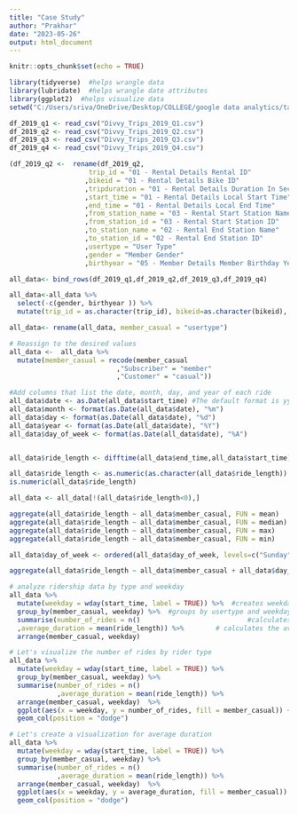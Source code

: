 ---
title: "Case Study"
author: "Prakhar"
date: "2023-05-26"
output: html_document
---

```{r setup, include=FALSE}
knitr::opts_chunk$set(echo = TRUE)
```

```{r Installing Required Packages and setting directory}
library(tidyverse)  #helps wrangle data
library(lubridate)  #helps wrangle date attributes
library(ggplot2)  #helps visualize data
setwd("C:/Users/sriva/OneDrive/Desktop/COLLEGE/google data analytics/tab/Track 1") 
```
```{r Getting the data}
df_2019_q1 <- read_csv("Divvy_Trips_2019_Q1.csv")
df_2019_q2 <- read_csv("Divvy_Trips_2019_Q2.csv")
df_2019_q3 <- read_csv("Divvy_Trips_2019_Q3.csv")
df_2019_q4 <- read_csv("Divvy_Trips_2019_Q4.csv")

```
```{r Cleaning Variable Names}
(df_2019_q2 <-  rename(df_2019_q2, 
                    trip_id = "01 - Rental Details Rental ID"
                   ,bikeid = "01 - Rental Details Bike ID"
                   ,tripduration = "01 - Rental Details Duration In Seconds Uncapped"
                   ,start_time = "01 - Rental Details Local Start Time"  
                   ,end_time = "01 - Rental Details Local End Time"  
                   ,from_station_name = "03 - Rental Start Station Name" 
                   ,from_station_id = "03 - Rental Start Station ID"
                   ,to_station_name = "02 - Rental End Station Name" 
                   ,to_station_id = "02 - Rental End Station ID"
                   ,usertype = "User Type"
                   ,gender = "Member Gender"
                   ,birthyear = "05 - Member Details Member Birthday Year" ))

```

```{r combine all data}
all_data<- bind_rows(df_2019_q1,df_2019_q2,df_2019_q3,df_2019_q4)
```

```{r remove unnecessary}
all_data<-all_data %>% 
  select(-c(gender, birthyear )) %>% 
  mutate(trip_id = as.character(trip_id), bikeid=as.character(bikeid), from_station_id = as.character(from_station_id), to_station_id = as.character(to_station_id))

```

```{r changing column name}
all_data<- rename(all_data, member_casual = "usertype")
```

```{r reassigning values}
# Reassign to the desired values 
all_data <-  all_data %>% 
  mutate(member_casual = recode(member_casual
                           ,"Subscriber" = "member"
                           ,"Customer" = "casual"))

```

```{r Add columns that list the date, month, day, and year }
#Add columns that list the date, month, day, and year of each ride
all_data$date <- as.Date(all_data$start_time) #The default format is yyyy-mm-dd
all_data$month <- format(as.Date(all_data$date), "%m")
all_data$day <- format(as.Date(all_data$date), "%d")
all_data$year <- format(as.Date(all_data$date), "%Y")
all_data$day_of_week <- format(as.Date(all_data$date), "%A")


all_data$ride_length <- difftime(all_data$end_time,all_data$start_time)
```

```{r changing data type}
all_data$ride_length <- as.numeric(as.character(all_data$ride_length))
is.numeric(all_data$ride_length)
```
```{r removing wrong data}
all_data <- all_data[!(all_data$ride_length<0),]
```


```{r comparing casual and member users}
aggregate(all_data$ride_length ~ all_data$member_casual, FUN = mean)
aggregate(all_data$ride_length ~ all_data$member_casual, FUN = median)
aggregate(all_data$ride_length ~ all_data$member_casual, FUN = max)
aggregate(all_data$ride_length ~ all_data$member_casual, FUN = min)

```

```{r fix days of week}
all_data$day_of_week <- ordered(all_data$day_of_week, levels=c("Sunday", "Monday", "Tuesday", "Wednesday", "Thursday", "Friday", "Saturday"))
```

```{r analyze ridership data by type and weekday}

aggregate(all_data$ride_length ~ all_data$member_casual + all_data$day_of_week, FUN = mean)
```
```{r}
# analyze ridership data by type and weekday
all_data %>% 
  mutate(weekday = wday(start_time, label = TRUE)) %>%  #creates weekday field using wday()
  group_by(member_casual, weekday) %>%  #groups by usertype and weekday
  summarise(number_of_rides = n()							#calculates the number of rides and average duration 
  ,average_duration = mean(ride_length)) %>% 		# calculates the average duration
  arrange(member_casual, weekday)	

```

```{r visualize number of rides}
# Let's visualize the number of rides by rider type
all_data %>% 
  mutate(weekday = wday(start_time, label = TRUE)) %>% 
  group_by(member_casual, weekday) %>% 
  summarise(number_of_rides = n()
            ,average_duration = mean(ride_length)) %>% 
  arrange(member_casual, weekday)  %>% 
  ggplot(aes(x = weekday, y = number_of_rides, fill = member_casual)) +
  geom_col(position = "dodge")

```

```{r visualize average duration}
# Let's create a visualization for average duration
all_data %>% 
  mutate(weekday = wday(start_time, label = TRUE)) %>% 
  group_by(member_casual, weekday) %>% 
  summarise(number_of_rides = n()
            ,average_duration = mean(ride_length)) %>% 
  arrange(member_casual, weekday)  %>% 
  ggplot(aes(x = weekday, y = average_duration, fill = member_casual)) +
  geom_col(position = "dodge")

```

